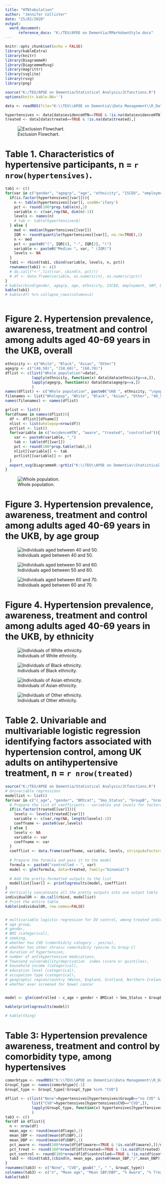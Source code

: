 ```yaml
---
title: "HTNtabulation"
author: "Jennifer Collister"
date: "25/02/2020"
output: 
  word_document:
      reference_docx: "K:/TEU/APOE on Dementia/RMarkdownStyle.docx"
---
```


```r
knitr::opts_chunk$set(echo = FALSE)
library(kableExtra)
library(knitr)
library(DiagrammeR)
library(DiagrammeRsvg)
library(magrittr)
library(svglite)
library(rsvg)
library(png)

source("K:/TEU/APOE on Dementia/Statistical Analysis/JCfunctions.R")
options(knitr.kable.NA='')

data <- readRDS(file="K:\\TEU\\APOE on Dementia\\Data Management\\R_Dataframes_TLA\\38358\\Organised\\Hypertension\\Neo\\HTN_excl.rds")

hypertensives <- data[data$evidenceHTN==TRUE & !is.na(data$evidenceHTN),]
treated <- data[data$treated==TRUE & !is.na(data$treated),]
```

![Exclusion Flowchart.](K:/TEU/APOE on Dementia/Statistical Analysis/NeoHypertension/RMarkdown/ExclFlowchart.png)

# Table 1. Characteristics of hypertensive participants, n = `r nrow(hypertensives)`.

```r

tab1 <- c()
for(var in c("gender", "agegrp", "age", "ethnicity", "ISCED", "employment", "SBP", "DBP")){
  if(is.factor(hypertensives[[var]])){
    n <- table(hypertensives[[var]], useNA='ifany')
    pct <- round(100*prop.table(n),2)
    variable <- c(var,rep(NA, dim(n)-1))
    levels <- names(n)
    # tab <- table(hypertensives$)
  } else {
    med <- median(hypertensives[[var]])
    IQR <- round(quantile(hypertensives[[var]], na.rm=TRUE),1)
    n <- med
    pct <- paste0("(", IQR[4], "-", IQR[2], ")")
    variable <- paste0("Median ", var, " (IQR)")
    levels <- NA
  }
  tab1 <- rbind(tab1, cbind(variable, levels, n, pct))
  rownames(tab1) <- c()
  # do.call("<-",list(var, cbind(n, pct)))
  # df <- data.frame(variable, as.numeric(n), as.numeric(pct))
}
# kable(rbind(gender, agegrp, age, ethnicity, ISCED, employment, SBP, DBP))
kable(tab1)
# kable(df) %>% collapse_rows(columns=1)



```

# Figure 2. Hypertension prevalence, awareness, treatment and control among adults aged 40-69 years in the UKB, overall

```r
ethnicity <- c("White", "Black", "Asian", "Other")
agegrp <- c("[40,50)", "[50,60)", "[60,70)")
dflist <- c(list("Whole population"=data), 
            lapply(ethnicity, function(x) data[data$ethnicity==x,]),
            lapply(agegrp, function(x) data[data$agegrp==x,])
            )
names(dflist) <- c("Whole population", paste0("UKB ", ethnicity, "\npopulation"), paste0("UKB population\naged ",agegrp))
filenames <- list("Wholepop", "White", "Black", "Asian", "Other", "40_50", "50_60", "60_70")
names(filenames) <- names(dflist)

grlist <- list()
for(dfname in names(dflist)){
  df <- dflist[[dfname]]
  nlist <- list(wholepop=nrow(df))
  pctlist <- list()
  for(variable in c("evidenceHTN", "aware", "treated", "controlled")){
    var <- paste0(variable, "_")
    tab <- table(df[[var]])
    pct <- round(100*prop.table(tab),1)
    nlist[[variable]] <- tab
    pctlist[[variable]] <- pct
  }
  export_svg(DiagrammeR::grViz("K:\\TEU\\APOE on Dementia\\Statistical Analysis\\NeoHypertension\\RMarkdown\\HTNtree.gv")) %>% charToRaw %>% rsvg %>% png::writePNG(paste0(filenames[[dfname]],'.png'))
}

```
![Whole population.](K:/TEU/APOE on Dementia/Statistical Analysis/NeoHypertension/RMarkdown/Wholepop.png)

# Figure 3. Hypertension prevalence, awareness, treatment and control among adults aged 40-69 years in the UKB, by age group

![Individuals aged between 40 and 50.](K:/TEU/APOE on Dementia/Statistical Analysis/NeoHypertension/RMarkdown/40_50.png)

![Individuals aged between 50 and 60.](K:/TEU/APOE on Dementia/Statistical Analysis/NeoHypertension/RMarkdown/50_60.png)

![Individuals aged between 60 and 70.](K:/TEU/APOE on Dementia/Statistical Analysis/NeoHypertension/RMarkdown/60_70.png)

# Figure 4. Hypertension prevalence, awareness, treatment and control among adults aged 40-69 years in the UKB, by ethnicity

![Individuals of White ethnicity.](K:/TEU/APOE on Dementia/Statistical Analysis/NeoHypertension/RMarkdown/White.png)

![Individuals of Black ethnicity.](K:/TEU/APOE on Dementia/Statistical Analysis/NeoHypertension/RMarkdown/Black.png)

![Individuals of Asian ethnicity.](K:/TEU/APOE on Dementia/Statistical Analysis/NeoHypertension/RMarkdown/Asian.png)

![Individuals of Other ethnicity.](K:/TEU/APOE on Dementia/Statistical Analysis/NeoHypertension/RMarkdown/Other.png)


# Table 2. Univariable and multivariable logistic regression identifying factors associated with hypertension control, among UK adults on antihypertensive treatment, n = `r nrow(treated)`

```r

source("K:/TEU/APOE on Dementia/Statistical Analysis/JCfunctions.R")
# Univariable regressions
modellist <- list()
for(var in c("c_age", "gender", "BMIcat", "Smo_Status", "GroupB", "GroupC", "HTNdx", "hypmedsno", "townsend_depind", "income", "ISCED", "employment", "BirthCountryIncomeLevel", "BowelCancerScreening")){
  # Prepare the list of coefficients - variables and levels for factors or blanks for continuous
  if(is.factor(treated[[var]])){
    levels <- levels(treated[[var]])
    variable <- c(var,rep(NA, length(levels)-1))
    coeffname <- paste0(var,levels)
  } else {
    levels <- NA
    variable <- var
    coeffname <- var
  }
  coefflist <- data.frame(coeffname, variable, levels, stringsAsFactors=FALSE)
  
  # Prepare the formula and pass it to the model
  formula <- paste0("controlled ~ ", var)
  model <- glm(formula, data=treated, family="binomial")
  
  # Add the pretty-formatted outputs to the list
  modellist[[var]] <- printlogresults(model, coefflist)
}
# Vertically concatenate all the pretty outputs into one output table
individualOR <- do.call(rbind, modellist)
# Print the entire table
kable(individualOR, row.names=FALSE)


# multivariable logistic regression for DV control, among treated individuals. covariates to include in model are: 
# age group, 
# gender, 
# BMI (categorical), 
# smoking, 
# whether has CVD (comorbidity category - yes/no),
# whether has other chronic comorbidity (yes/no to Group C)
# duration of hypertension, 
# number of antihypertensive medications, 
# Townsend vulnerability/deprivation  index (score or quintiles),
# household income (categorical),
# education level (categorical), 
# occupation type (categorical), 
# geographic region/country (Wales, England, Scotland, Northern Ireland), 
# whether ever screened for bowel cancer


model <- glm(controlled ~ c_age + gender + BMIcat + Smo_Status + GroupB + GroupC + HTNdx + hypmedsno + townsend_depind + income + ISCED + employment + BirthCountryIncomeLevel + BowelCancerScreening + FaH_CVD + alc_binge + METs_over150, data=treated, family="binomial" )

kable(printlogresults(model))

# kable(thing)

```

# Table 3: Hypertension prevalence awareness, treatment and control by comorbidity type, among hypertensives

```r
comorbtype <- readRDS("K:\\TEU\\APOE on Dementia\\Data Management\\R_Dataframes_TLA\\38358\\Organised\\Hypertension\\Neo\\VIhypGroupBC_type.rds")
GroupC_type <- names(comorbtype)[-1]
GroupC_type <- GroupC_type[!GroupC_type %in% "CVD"]

dflist <- c(list("None"=hypertensives[hypertensives$GroupB=="no CVD" & hypertensives$GroupC=="No other comorbidity",]), 
            list("CVD"=hypertensives[hypertensives$CVD=="CVD",]),
            lapply(GroupC_type, function(x) hypertensives[hypertensives[[x]]==gsub("_", " ", x),])
            )
tab3 <- c()
for(df in dflist){
  n <- nrow(df)
  mean_age <- round(mean(df$age),1)
  mean_SBP <- round(mean(df$SBP),1)
  mean_DBP <- round(mean(df$DBP),1)
  pct_aware <- round(100*nrow(df[df$aware==TRUE & !is.na(df$aware),])/nrow(df),1)
  pct_treat <- round(100*nrow(df[df$treated==TRUE & !is.na(df$treated),])/nrow(df[df$aware==TRUE & !is.na(df$aware),]),1)
  pct_control <- round(100*nrow(df[df$controlled==TRUE & !is.na(df$controlled),])/nrow(df[df$treated==TRUE & !is.na(df$treated),]),1)
  tab3 <- rbind(tab3,(cbind(n, mean_age, paste0(mean_SBP,"/",mean_DBP), pct_aware, pct_treat, pct_control)))
}
rownames(tab3) <- c("None", "CVD", gsub("_", " ", GroupC_type))
colnames(tab3) <- c("n", "Mean age", "Mean SBP/DBP", "% Aware", "% Treated", "% Controlled")
kable(tab3)

```













